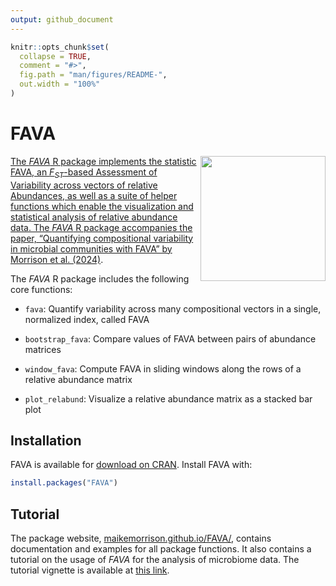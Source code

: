 ```yaml
---
output: github_document
---
```


<!-- README.md is generated from README.Rmd. Please edit that file -->

```r
knitr::opts_chunk$set(
  collapse = TRUE,
  comment = "#>",
  fig.path = "man/figures/README-",
  out.width = "100%"
)
```

# FAVA 

<a href='https://github.com/MaikeMorrison/FAVA'/><img src='man/figures/FAVA_logo_2.png' height="200" align="right" style="float:right; height:200px;" />



<!-- badges: start -->
<!-- [![R-CMD-check](https://github.com/MaikeMorrison/FAVA/actions/workflows/R-CMD-check.yaml/badge.svg)](https://github.com/MaikeMorrison/FAVA/actions/workflows/R-CMD-check.yaml) -->
<!-- badges: end -->

The _FAVA_ R package implements the statistic FAVA, an $F_{ST}$-based Assessment of Variability across vectors of relative Abundances, as well as a suite of helper functions which enable the visualization and statistical analysis of relative abundance data. The _FAVA_ R package accompanies the paper, "Quantifying compositional variability in microbial communities with FAVA" by [Morrison et al. (2024)](https://doi.org/10.1101/2024.07.03.601929).

The _FAVA_ R package includes the following core functions:

* `fava`: Quantify variability across many compositional vectors in a single, normalized index, called FAVA

* `bootstrap_fava`: Compare values of FAVA between pairs of abundance matrices

* `window_fava`: Compute FAVA in sliding windows along the rows of a relative abundance matrix

* `plot_relabund`: Visualize a relative abundance matrix as a stacked bar plot


## Installation


FAVA is available for [download on CRAN](https://cran.r-project.org/web/packages/FAVA/index.html). Install FAVA with:

```r
install.packages("FAVA")
```


<!-- You can install the development version of FAVA from [GitHub](https://github.com/MaikeMorrison/FAVA) with: -->

<!-- ```{r, eval = FALSE} -->
<!-- # First, install devtools if you haven't already: -->
<!-- # install.packages("devtools") -->

<!-- devtools::install_github("MaikeMorrison/FAVA") -->

<!-- # If you wish to access the tutorial (also accessible below) from within -->
<!-- # the package: -->

<!-- devtools::install_github("MaikeMorrison/FAVA", build_vignettes = TRUE) -->
<!-- ``` -->

## Tutorial

The package website, [maikemorrison.github.io/FAVA/](https://maikemorrison.github.io/FAVA/), contains documentation and examples for all package functions. It also contains a tutorial on the usage of _FAVA_ for the analysis of microbiome data. The tutorial vignette is available at [this link](https://maikemorrison.github.io/FAVA/articles/microbiome_tutorial.html).

